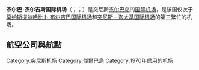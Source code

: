 {{Infobox airport
| name                   = 杰尔巴-杰尔吉斯国际机场
| nativename             = {{lang|fr|Aéroport international de Djerba-Zarzis}}
| nativename-a           = {{lang|ar|مطار جربة جرجيس الدولي}}
| image                  = 
| image2                 = Aéroport Djerba Zarzis - Tunisia.jpg
| image-width            = 200
| image2-width           = 250
| IATA                   = DJE
| ICAO                   = DTTJ
| pushpin_map            = Tunisia
| pushpin_map_caption    = 在突尼斯的位置
| pushpin_label          = DJE
| pushpin_label_position = right
| type                   = [[民用航空|民用]]
| owner                  =
| operator               = [[突尼斯民航和机场管理局|突尼斯民航和机场管理局]]
| city-served            = [[突尼斯共和国|突尼斯共和国]][[杰尔巴岛|杰尔巴岛]]
| location               = [[杰尔吉斯|杰尔吉斯]]
| elevation-f            = 14
| elevation-m            = 4
| coordinates            = {{coord|33|52|30|N|10|46|31|E|region:TN_type:airport}}
| website                = [http://www.djerbaairport.net/ djerbaairport.net]
| metric-rwy             = y
| r1-number              = 09/27
| r1-length-m            = 3220
| r1-length-f            = 10565
| r1-surface             = [[混凝土|混凝土]]
| stat-year              = 2006, 2011
| stat1-header           = 客流量（2011年人次)
| stat1-data             = 1,781,000
| stat2-header           = 升降量（2006年架次）
| stat2-data             = 24,392<ref name="aci">{{Cite web |url=http://www.airports.org/ |title=Airports Council International (ACI) |access-date=2020-10-19 |archive-date=2012-05-26 |archive-url=https://web.archive.org/web/20120526062436/http://www.airports.org/ |dead-url=no }}</ref>
| stat3-header           = 貨運量（2006年公噸）
| stat3-data             = 90<ref name="aci" />
| footnotes              = 來源：<ref>{{cite web |url=http://www.oaca.nat.tn/francais/index_public_fr_org5.htm |title=L'apport de l'OACA dans le tourisme |publisher=OACA |accessdate=2012-10-16 |language=fr |archiveurl=https://web.archive.org/web/20120903000324/http://www.oaca.nat.tn/francais/index_public_fr_org5.htm |archivedate=2012-09-03  }}</ref> DAFIF<ref name=WAD>{{WAD|DTTJ|source=DAFIF}}</ref><ref name=GCM>{{GCM|DJE|source=DAFIF}}</ref>
}}
'''杰尔巴-杰尔吉斯国际机场'''（{{lang-ar|مطار جربة جرجيس الدولي}}；{{lang-fr|Aéroport international de Djerba-Zarzis}}；{{airport codes|DJE|DTTJ}}）是突尼斯[[杰尔巴岛|杰尔巴岛]]的[[国际机场|国际]][[机场|机场]]，是该国仅次于[[莫纳斯提尔哈比卜·布尔吉巴国际机场|莫纳斯提尔哈比卜·布尔吉巴国际机场]]和[[突尼斯－迦太基国际机场|突尼斯－迦太基国际机场]]的第三繁忙的机场。

==航空公司與航點==
{{airport-dest-list
|{{flagicon|突尼西亞}}[[突尼斯航空|突尼斯航空]]|托澤爾、{{flagicon|法國}}{{flagicon|瑞士}}[[巴塞尔-米卢斯-弗赖堡欧洲机场|巴塞爾/米卢斯]]、{{flagicon|法國}}[[巴黎夏尔·戴高乐机场|巴黎-戴高乐]]、{{flagicon|法國}}[[巴黎-奥利机场|巴黎-奥利]]、{{flagicon|法國}}[[里昂圣埃克絮佩里机场|里昂]]、{{flagicon|法國}}[[马赛普罗旺斯机场|马赛]]、{{flagicon|法國}}[[南特大西洋機場|南特]]、{{flagicon|法國}}[[尼斯蓝色海岸机场|尼斯]]、{{flagicon|法國}}[[斯特拉斯堡国际机场|斯特拉斯堡]]、{{flagicon|瑞士}}[[蘇黎世機場|蘇黎世]]、{{flagicon|德國}}[[柏林-舍讷费尔德机场|柏林-舍讷费尔德]]、{{flagicon|德國}}[[法蘭克福機場|法蘭克福]]、{{flagicon|德國}}[[慕尼黑機場|慕尼黑]]、{{flagicon|德國}}[[漢堡機場|漢堡]]、{{flagicon|比利時}}[[布魯塞爾機場|布魯塞爾]]<BR>'''季節性：'''{{flagicon|瑞士}}[[日内瓦国际机场|日内瓦]]<BR>'''包機：'''{{flagicon|德國}}[[杜塞尔多夫机场|杜塞道夫]]、{{flagicon|波蘭}}[[卡托维兹國際機場|卡托維治]]
|{{flagicon|突尼西亞}}[[突尼斯航空快運|突尼斯航空快運]]|[[突尼斯-迦太基国际机场|突尼斯]]、斯法克斯
|{{flagicon|突尼西亞}}[[Nouvelair|Nouvelair]]|'''季節性包機：'''{{flagicon|塞爾維亞}}[[貝爾格勒尼古拉·特斯拉機場|貝爾格勒]]、{{flagicon|義大利}}[[波隆納機場|波隆納]]、{{flagicon|法國}}[[波爾多·梅里尼亞克機場|波爾多/梅里尼亞克]]、{{flagicon|德國}}[[科隆/波昂機場|科隆/波昂]]
|{{flagicon|利比亞}}[[利比亞航空|利比亞航空]]|[[的黎波里國際機場|的黎波里]]
|{{flagicon|卢森堡}}[[卢森堡航空|卢森堡航空]]|[[卢森堡-芬德尔国际机场|卢森堡]]
|{{flagicon|法國}}[[法國泛航航空|法國泛航航空]]|[[巴黎-奥利机场|巴黎-奥利]]
|{{flagicon|德國}}[[神鷹航空|神鷹航空]]|'''季節性：'''[[杜塞尔多夫机场|杜塞道夫]]、[[慕尼黑機場|慕尼黑]]
|{{flagicon|荷蘭}}[[荷蘭途易航空|荷蘭途易航空]]|'''季節性：'''[[阿姆斯特丹史基浦機場|阿姆斯特丹]]
|{{flagicon|捷克}}[[智能翼航空|智能翼航空]]<BR>由[[捷克旅行航空|捷克旅行航空]]營運|'''季節性：'''[[布拉格瓦茨拉夫·哈維爾國際機場|布拉格]]
|{{flagicon|捷克}}[[捷克旅行航空|捷克旅行航空]]|'''季節性包機：'''[[布拉格瓦茨拉夫·哈維爾國際機場|布拉格]]、布爾諾
|{{flagicon|瑞典}}[[北歐途易航空|北歐途易航空]]|'''季節性包機：'''[[斯德哥爾摩-阿蘭達機場|斯德哥爾摩]]
|{{flagicon|俄羅斯}}[[艾菲航空|艾菲航空]]|'''季節性包機：'''[[伏努科沃國際機場|莫斯科-伏努科沃]]
|{{flagicon|烏克蘭}}[[布拉沃航空|布拉沃航空]]|'''季節性包機：'''[[基輔國際機場|基輔]]
|{{flagicon|沙烏地阿拉伯}}[[沙烏地阿拉伯航空|沙烏地阿拉伯航空]]|'''季節性：'''[[穆罕默德·本·阿卜杜勒-阿齐兹亲王国际机场|麥地那]]
}}

{{DEFAULTSORT:Djerba–Zarzis International Airport}}
[[Category:突尼斯机场|Category:突尼斯机场]]
[[Category:傑爾巴島|Category:傑爾巴島]]
[[Category:1970年启用的机场|Category:1970年启用的机场]]